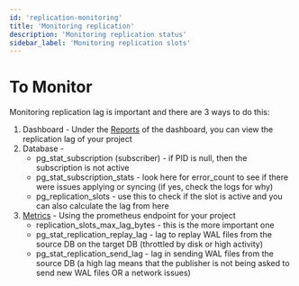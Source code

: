 ```yaml
---
id: 'replication-monitoring'
title: 'Monitoring replication'
description: 'Monitoring replication status'
sidebar_label: 'Monitoring replication slots'
---
```


# To Monitor
Monitoring replication lag is important and there are 3 ways to do this:
1. Dashboard - Under the [Reports](/guides/platform/reports) of the dashboard, you can view the replication lag of your project
2. Database -
    - pg_stat_subscription (subscriber) - if PID is null, then the subscription is not active
    - pg_stat_subscription_stats - look here for error_count to see if there were issues applying or syncing (if yes, check the logs for why)
    - pg_replication_slots - use this to check if the slot is active and you can also calculate the lag from here
3. [Metrics](/guides/telemetry/metrics) - Using the prometheus endpoint for your project
    - replication_slots_max_lag_bytes  -  this is the more important one
    - pg_stat_replication_replay_lag  - lag to replay WAL files from the source DB on the target DB (throttled by disk or high activity)
    - pg_stat_replication_send_lag  - lag in sending WAL files from the source DB (a high lag means that the publisher is not being asked to send new WAL files OR a network issues)